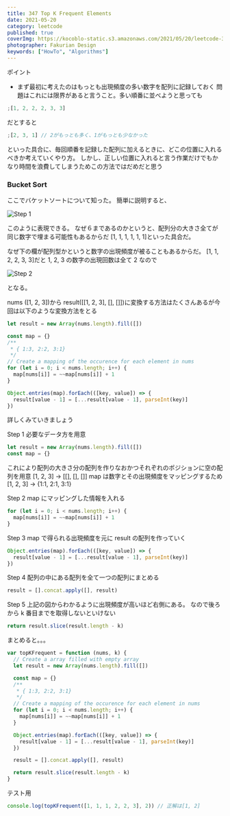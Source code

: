 ```yaml
---
title: 347 Top K Frequent Elements
date: 2021-05-20
category: leetcode
published: true
coverImg: https://kocoblo-static.s3.amazonaws.com/2021/05/20/leetcode-347/cover-img.jpg
photographer: Fakurian Design
keywords: ["HowTo", "Algorithms"]
---
```


ポイント

- まず最初に考えたのはもっとも出現頻度の多い数字を配列に記録しておく
  問題はこれには限界があると言うこと。多い順番に並べようと思っても

```js
;[1, 2, 2, 2, 3, 3]
```

だとすると

```js
;[2, 3, 1] // 2がもっとも多く、1がもっとも少なかった
```

といった具合に、毎回順番を記録した配列に加えるときに、どこの位置に入れるべきか考えていくやり方。
しかし、正しい位置に入れると言う作業だけでもかなり時間を浪費してしまうためこの方法ではだめだと思う

### Bucket Sort

ここでバケットソートについて知った。
簡単に説明すると、

![Step 1](https://kocoblo-static.s3.amazonaws.com/leetcode/algorithms/array/347/step1.jpg)

このように表現できる。
なぜ６まであるのかというと、配列分の大きさ全てが同じ数字で埋まる可能性もあるからだ
[1, 1, 1, 1, 1, 1]といった具合だ。

なぜ下の欄が配列型かというと数字の出現頻度が被ることもあるからだ。
[1, 1, 2, 2, 3, 3]だと 1, 2, 3 の数字の出現回数は全て 2 なので

![Step 2](https://kocoblo-static.s3.amazonaws.com/leetcode/algorithms/array/347/step2.jpg)

となる。

nums ([1, 2, 3])から result([[1, 2, 3], [], []])に変換する方法はたくさんあるが今回は以下のような変換方法をとる

```js
let result = new Array(nums.length).fill([])

const map = {}
/**
 * { 1:3, 2:2, 3:1}
 */
// Create a mapping of the occurence for each element in nums
for (let i = 0; i < nums.length; i++) {
  map[nums[i]] = ~~map[nums[i]] + 1
}

Object.entries(map).forEach(([key, value]) => {
  result[value - 1] = [...result[value - 1], parseInt(key)]
})
```

詳しくみていきましょう

Step 1
必要なデータ方を用意

```js
let result = new Array(nums.length).fill([])
const map = {}
```

これにより配列の大きさ分の配列を作りなおかつそれぞれのポジションに空の配列を用意
[1, 2, 3] -> [[], [], []]
map は数字とその出現頻度をマッピングするため
[1, 2, 3] -> {1:1, 2:1, 3:1}

Step 2
map にマッピングした情報を入れる

```js
for (let i = 0; i < nums.length; i++) {
  map[nums[i]] = ~~map[nums[i]] + 1
}
```

Step 3
map で得られる出現頻度を元に result の配列を作っていく

```js
Object.entries(map).forEach(([key, value]) => {
  result[value - 1] = [...result[value - 1], parseInt(key)]
})
```

Step 4
配列の中にある配列を全て一つの配列にまとめる

```js
result = [].concat.apply([], result)
```

Step 5
上記の図からわかるように出現頻度が高いほど右側にある。
なので後ろから k 番目までを取得しないといけない

```js
return result.slice(result.length - k)
```

まとめると。。。

```js
var topKFrequent = function (nums, k) {
  // Create a array filled with empty array
  let result = new Array(nums.length).fill([])

  const map = {}
  /**
   * { 1:3, 2:2, 3:1}
   */
  // Create a mapping of the occurence for each element in nums
  for (let i = 0; i < nums.length; i++) {
    map[nums[i]] = ~~map[nums[i]] + 1
  }

  Object.entries(map).forEach(([key, value]) => {
    result[value - 1] = [...result[value - 1], parseInt(key)]
  })

  result = [].concat.apply([], result)

  return result.slice(result.length - k)
}
```

テスト用

```js
console.log(topKFrequent([1, 1, 1, 2, 2, 3], 2)) // 正解は[1, 2]
```
